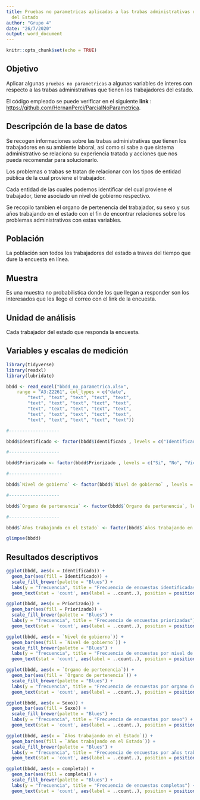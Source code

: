 ```yaml
---
title: Pruebas no parametricas aplicadas a las trabas administrativas de los trabajadores
  del Estado
author: "Grupo 4"
date: "26/7/2020"
output: word_document
---
```


```r
knitr::opts_chunk$set(echo = TRUE)
```

## Objetivo

Aplicar algunas `pruebas no parametricas` a algunas variables de interes con respecto a las trabas administrativas que tienen los trabajadores del estado. 

El código empleado se puede verificar en el siguiente **link** :  <https://github.com/HernanPerci/ParcialNoParametrica>.

## Descripción de la base de datos

Se recogen informaciones sobre las trabas administrativas que tienen los trabajadores en su ambiente laboral, asi como si sabe a que sistema administrativo se relaciona su experiencia tratada y acciones que nos pueda recomendar para solucionarlo.

Los problemas o trabas se tratan de relacionar con los tipos de entidad pública de la cual proviene el trabajador.

Cada entidad de las cuales podemos identificar del cual proviene el trabajador, tiene asociado un nivel de gobierno respectivo.

Se recopilo tambien el organo de pertenencia del trabajador, su sexo y sus años trabajando en el estado con el fin de encontrar relaciones sobre los problemas administrativos con estas variables.

## Población

La población son todos los trabajadores del estado a traves del tiempo que dure la encuesta en línea. 

## Muestra

Es una muestra no probabilistica donde los que llegan a responder son los interesados que les llego el correo con el link de la encuesta.

## Unidad de análisis

Cada trabajador del estado que responda la encuesta.

## Variables y escalas de medición

```r
library(tidyverse)
library(readxl)
library(lubridate)

```


```r
bbdd <- read_excel("bbdd_no_parametrica.xlsx", 
    range = "A3:Z2261", col_types = c("date", 
        "text", "text", "text", "text", "text", 
        "text", "text", "text", "text", "text", 
        "text", "text", "text", "text", "text", 
        "text", "text", "text", "text", "text", 
        "text", "text", "text", "text", "text"))

#-------------------

bbdd$Identificado <- factor(bbdd$Identificado , levels = c("Identificado", "No Identificado", "Viciado", "No Aplica", "Sin Respuesta"))

#-------------------

bbdd$Priorizado <- factor(bbdd$Priorizado , levels = c("Si", "No", "Viciado", "No Aplica", "Sin Respuesta"))

#--------------------

bbdd$`Nivel de gobierno` <- factor(bbdd$`Nivel de gobierno` , levels = c("Nacional", "Regional", "Local", "Viciado", "No Identificado", "No Aplica", "Sin Respuesta"))

#-------------------

bbdd$`Organo de pertenencia` <- factor(bbdd$`Organo de pertenencia`, levels = c("Órgano de Apoyo (recursos humanos, administración, tecnologías de la información, otros)", "Órgano de Asesoría (jurídica, planeamiento, presupuesto, otros)", "Órgano de Línea", "Otros", "Sin Respuesta"), labels = c("apoyo", "asesoria", "linea", "Otros","Sin Respuesta"))

#-------------------

bbdd$`Años trabajando en el Estado` <- factor(bbdd$`Años trabajando en el Estado`, levels = c("Menos de dos años", "De dos a cinco años", "De seis a diez años", "Más de diez años", "Sin Respuesta"), labels = c("[0 - 2>", "[2 - 5]", "[6 - 10]", "[11 a más>", "Sin Respuesta"))

glimpse(bbdd)
```

## Resultados descriptivos

```r
ggplot(bbdd, aes(x = Identificado)) +
  geom_bar(aes(fill = Identificado)) +
  scale_fill_brewer(palette = "Blues") +
  labs(y = "frecuencia", title = "Frecuencia de encuestas identificadas") +
  geom_text(stat = 'count', aes(label = ..count..), position = position_dodge(0.9), color = "black")

ggplot(bbdd, aes(x = Priorizado)) +
  geom_bar(aes(fill = Priorizado)) +
  scale_fill_brewer(palette = "Blues") +
  labs(y = "frecuencia", title = "Frecuencia de encuestas priorizadas") +
  geom_text(stat = 'count', aes(label = ..count..), position = position_dodge(0.9), color = "black")

ggplot(bbdd, aes(x = `Nivel de gobierno`)) +
  geom_bar(aes(fill = `Nivel de gobierno`)) +
  scale_fill_brewer(palette = "Blues") +
  labs(y = "frecuencia", title = "Frecuencia de encuestas por nivel de gobierno") +
  geom_text(stat = 'count', aes(label = ..count..), position = position_dodge(0.9), color = "black")

ggplot(bbdd, aes(x = `Organo de pertenencia`)) +
  geom_bar(aes(fill = `Organo de pertenencia`)) +
  scale_fill_brewer(palette = "Blues") +
  labs(y = "frecuencia", title = "Frecuencia de encuestas por organo de pertenencia") +
  geom_text(stat = 'count', aes(label = ..count..), position = position_dodge(0.9), color = "black")

ggplot(bbdd, aes(x = Sexo)) +
  geom_bar(aes(fill = Sexo)) +
  scale_fill_brewer(palette = "Blues") +
  labs(y = "frecuencia", title = "Frecuencia de encuestas por sexo") +
  geom_text(stat = 'count', aes(label = ..count..), position = position_dodge(0.9), color = "black")

ggplot(bbdd, aes(x = `Años trabajando en el Estado`)) +
  geom_bar(aes(fill = `Años trabajando en el Estado`)) +
  scale_fill_brewer(palette = "Blues") +
  labs(y = "frecuencia", title = "Frecuencia de encuestas por años trabajando en el estado") +
  geom_text(stat = 'count', aes(label = ..count..), position = position_dodge(0.9), color = "black")

ggplot(bbdd, aes(x = completa)) +
  geom_bar(aes(fill = completa)) +
  scale_fill_brewer(palette = "Blues") +
  labs(y = "frecuencia", title = "Frecuencia de encuestas completas") +
  geom_text(stat = 'count', aes(label = ..count..), position = position_dodge(0.9), color = "black")
```
